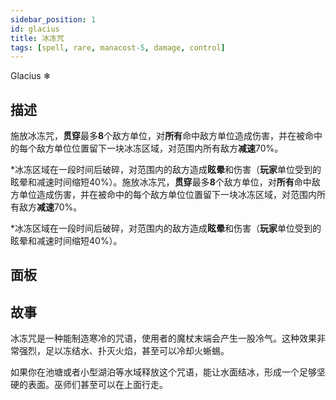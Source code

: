 ```yaml
---
sidebar_position: 1
id: glacius
title: 冰冻咒
tags: [spell, rare, manacost-5, damage, control]
---
```


Glacius ❄

<!--truncate-->



<CardBasics cardKey={id}/>


## 描述

施放冰冻咒，**贯穿**最多**8**个敌方单位，对**所有**命中敌方单位造成伤害，并在被命中的每个敌方单位位置留下一块冰冻区域，对范围内所有敌方**减速**70%。

*冰冻区域在一段时间后破碎，对范围内的敌方造成**眩晕**和伤害（**玩家**单位受到的眩晕和减速时间缩短40%）。施放冰冻咒，**贯穿**最多**8**个敌方单位，对**所有**命中敌方单位造成伤害，并在被命中的每个敌方单位位置留下一块冰冻区域，对范围内所有敌方**减速**70%。

*冰冻区域在一段时间后破碎，对范围内的敌方造成**眩晕**和伤害（**玩家**单位受到的眩晕和减速时间缩短40%）。

## 面板


<LevelComponent/>


<CardDynamicTable cardKey={id}/>


<CardComplexTable cardKey={id}/>





## 故事

冰冻咒是一种能制造寒冷的咒语，使用者的魔杖末端会产生一股冷气。这种效果非常强烈，足以冻结水、扑灭火焰，甚至可以冷却火蜥蜴。

如果你在池塘或者小型湖泊等水域释放这个咒语，能让水面结冰，形成一个足够坚硬的表面。巫师们甚至可以在上面行走。



